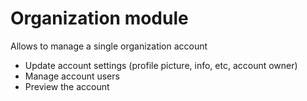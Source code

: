 <Meta title="Organization/Intro" />

# Organization module

Allows to manage a single organization account

- Update account settings (profile picture, info, etc, account owner)
- Manage account users
- Preview the account
